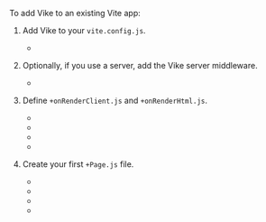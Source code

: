 
<TourRecommendation />

To add Vike to an existing Vite app:

1. Add Vike to your `vite.config.js`.

   - <RepoLink text="Example" path="/boilerplates/boilerplate-vue/vite.config.js" />

2. Optionally, if you use a server, add the Vike server middleware.

   - <RepoLink text="Example" path="/boilerplates/boilerplate-vue/server/index.js" />

3. Define `+onRenderClient.js` and `+onRenderHtml.js`.

   - <RepoLink text="Vue Example" path="/boilerplates/boilerplate-vue/renderer/" />
   - <RepoLink text="Vue + TypeScript Example" path="/boilerplates/boilerplate-vue-ts/renderer/" />
   - <RepoLink text="React Example" path="/boilerplates/boilerplate-react/renderer/" />
   - <RepoLink text="React + TypeScript Example" path="/boilerplates/boilerplate-react-ts/renderer/" />

4. Create your first `+Page.js` file.

   - <RepoLink text="Vue Example" path="/boilerplates/boilerplate-vue/pages/index/+Page.vue" />
   - <RepoLink text="Vue + TypeScript Example" path="/boilerplates/boilerplate-vue-ts/pages/index/+Page.vue" />
   - <RepoLink text="React Example" path="/boilerplates/boilerplate-react/pages/index/+Page.jsx" />
   - <RepoLink text="React + TypeScript Example" path="/boilerplates/boilerplate-react-ts/pages/index/+Page.tsx" />
